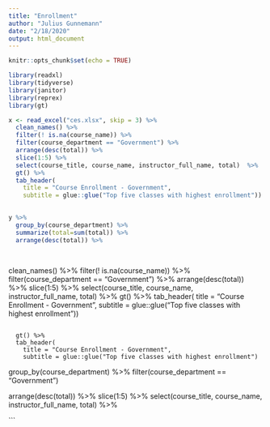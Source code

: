 ```yaml
---
title: "Enrollment"
author: "Julius Gunnemann"
date: "2/18/2020"
output: html_document
---
```


```r
knitr::opts_chunk$set(echo = TRUE)
```

```r

library(readxl)
library(tidyverse)
library(janitor)
library(reprex)
library(gt)

```

```r
x <- read_excel("ces.xlsx", skip = 3) %>% 
  clean_names() %>%
  filter(! is.na(course_name)) %>%
  filter(course_department == "Government") %>%
  arrange(desc(total)) %>%
  slice(1:5) %>%
  select(course_title, course_name, instructor_full_name, total)  %>%
  gt() %>%
  tab_header(
    title = "Course Enrollment - Government",
    subtitle = glue::glue("Top five classes with highest enrollment")) 
  
```

```r
y %>%
  group_by(course_department) %>%
  summarize(total=sum(total)) %>%
  arrange(desc(total)) %>%
  
   
```  

  clean_names() %>%
  filter(! is.na(course_name)) %>%
  filter(course_department == "Government") %>%
  arrange(desc(total)) %>%
  slice(1:5) %>%
  select(course_title, course_name, instructor_full_name, total)  %>%
  gt() %>%
  tab_header(
    title = "Course Enrollment - Government",
    subtitle = glue::glue("Top five classes with highest enrollment")) 
  
```

  gt() %>%
  tab_header(
    title = "Course Enrollment - Government",
    subtitle = glue::glue("Top five classes with highest enrollment")
```

    
   group_by(course_department) %>%
  filter(course_department == "Government") 
  
arrange(desc(total)) %>%
  slice(1:5) %>%
  select(course_title, course_name, instructor_full_name, total) %>%

```

